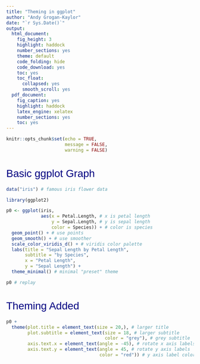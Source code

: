 ```yaml
---
title: "Theming in ggplot"
author: "Andy Grogan-Kaylor"
date: "`r Sys.Date()`"
output:
  html_document:
    fig_height: 3
    highlight: haddock
    number_sections: yes
    theme: default
    code_folding: hide 
    code_download: yes
    toc: yes
    toc_float:
      collapsed: yes
      smooth_scroll: yes
  pdf_document: 
    fig_caption: yes
    highlight: haddock
    latex_engine: xelatex
    number_sections: yes
    toc: yes
---
```


```r

knitr::opts_chunk$set(echo = TRUE,
                      message = FALSE,
                      warning = FALSE)

```

<style>
h1, h2 {
  color: navy;
  font-family: "Helvetica", "Arial", sans-serif; 
  font-weight: normal;
}
.list-group-item.active, 
.list-group-item.active:focus, 
.list-group-item.active:hover {
    z-index: 2;
    color: gold;
    background-color: navy;
    border-color: blue;
}
.nav-pills > li.active > a, .nav-pills > li.active > a:focus {
    color: gold;
    background-color: navy;
}
.nav-pills > li.active > a:hover {
    color: gold;
    background-color: navy;

}
</style>

# Basic ggplot Graph

```r

data("iris") # famous iris flower data

```

```r

library(ggplot2)

```

```r

p0 <- ggplot(iris,
             aes(x = Petal.Length, # x is petal length
                 y = Sepal.Length, # y is sepal length
                 color = Species)) + # color is species
  geom_point() + # use points
  geom_smooth() + # use smoother
  scale_color_viridis_d() + # viridis color palette
  labs(title = "Sepal Length by Petal Length",
       subtitle = "by Species",
       x = "Petal Length",
       y = "Sepal Length") +
  theme_minimal() # minimal "preset" theme

p0 # replay

```

# Theming Added

```r

p0 + 
  theme(plot.title = element_text(size = 20,), # larger title
        plot.subtitle = element_text(size = 18, # larger subtitle
                                     color = "grey"), # grey subtitle
        axis.text.x = element_text(angle = -45), # rotate x axis labels
        axis.text.y = element_text(angle = 45, # rotate y axis labels
                                   color = "red")) # y axis label color



```


